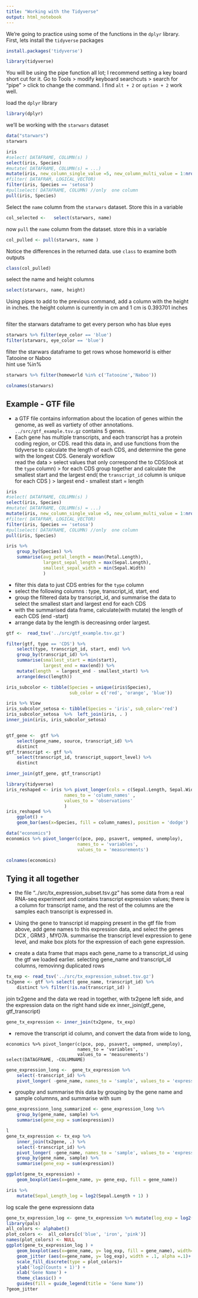 ```yaml
---
title: "Working with the Tidyverse"
output: html_notebook
---
```


We're going to practice using some of the functions in the `dplyr` library. First, lets install the `tidyverse` packages
```r
install.packages('tidyverse')
```
```r
library(tidyverse)
```


You will be using the pipe function all lot; I recommend setting a key board short cut for it. Go to Tools > modify keyboard searchcuts > search for "pipe"  >  click to change the command. I find `alt + 2` or `option + 2` work well.

load the `dplyr` library
```r
library(dplyr)
```

we'll be working with the `starwars` dataset

```r
data("starwars")
starwars
```

```r
iris
#select( DATAFRAME, COLUMN(s) )
select(iris, Species)
#mutate( DATAFRAME, COLUMN(s) = ...)
mutate(iris, new_column_single_value =5, new_column_multi_value = 1:nrow(iris))
#filter( DATAFRAM, LOGICAL_VECTOR)
filter(iris, Species == 'setosa')
#pullselect( DATAFRAME, COLUMN) //only  one column
pull(iris, Species)
```
Select the `name` column from the `starwars` dataset. Store this in a variable 

```r
col_selected <-   select(starwars, name)
```

now `pull` the `name` column from the dataset. store this in a variable

```r
col_pulled <- pull(starwars, name )
```
Notice the differences in the returned data. use `class` to examine both outputs 
```r
class(col_pulled)
```
select the name and height columns 
```r
select(starwars, name, height)
```
 Using pipes to add to the previous command,  add a column with the height in inches.  the height column is currently in cm and  1 cm is 0.393701 inches 
```r

```





filter the starwars dataframe to get every person who has blue eyes 
```r
starwars %>% filter(eye_color == 'blue')
filter(starwars, eye_color == 'blue')
```

filter the starwars dataframe to get rows whose homeworld is either Tatooine or Naboo	
hint use %in%
```r
starwars %>% filter(homeworld %in% c('Tatooine','Naboo'))
```

```r
colnames(starwars)
```



## Example - GTF file

- a GTF file contains information about the location of genes within the genome, as well as vartiety of other annotations. `../src/gtf_example.tsv.gz` contains 5 genes. 
- Each gene has multiple transcripts, and each transcript has a protein coding region, or CDS.  read this data in, and use functions from the tidyverse to calculate the length of each CDS, and determine the gene with the longest CDS. Generaly workflow  
read the data  >  select values that only correspond the to CDS(look at the `type` column)  >  for each CDS group together and calculate the smallest start and the largest end( the `transcript_id` column is unique for each CDS ) >  largest end - smallest start  = length

```r
iris
#select( DATAFRAME, COLUMN(s) )
select(iris, Species)
#mutate( DATAFRAME, COLUMN(s) = ...)
mutate(iris, new_column_single_value =5, new_column_multi_value = 1:nrow(iris))
#filter( DATAFRAM, LOGICAL_VECTOR)
filter(iris, Species == 'setosa')
#pullselect( DATAFRAME, COLUMN) //only  one column
pull(iris, Species)
```


```r
iris %>% 
    group_by(Species) %>% 
    summarise(avg_petal_length = mean(Petal.Length), 
              largest_sepal_length = max(Sepal.Length),
              smallest_sepal_width = min(Sepal.Width)
              )
```

- filter this data to just CDS entries for the `type` column
- select the following columns : type, transcript_id, start, end
- group the filtered data by transcript_id, and summarise the data to select the smallest start and largest end for each CDS
- with the summarised data frame, calculate(with mutate) the length of each CDS (end -start)
- arrange data by the length is decreasinng order largest. 

```r

gtf <-  read_tsv('../src/gtf_example.tsv.gz')

filter(gtf, type == 'CDS') %>%  
    select(type, transcript_id, start, end) %>% 
    group_by(transcript_id) %>% 
    summarise(smallest_start = min(start), 
              largest_end = max(end)) %>% 
    mutate(length  = largest_end - smallest_start) %>%
    arrange(desc(length))

```



```r
iris_subcolor <- tibble(Species = unique(iris$Species), 
                        sub_color = c('red', 'orange', 'blue'))

iris %>% View 
iris_subcolor_setosa <- tibble(Species = 'iris', sub_color='red')
iris_subcolor_setosa  %>%  left_join(iris, . )
inner_join(iris, iris_subcolor_setosa)
```


```r

```


```r
gtf_gene <-  gtf %>% 
    select(gene_name, source, transcript_id) %>% 
    distinct
gtf_transcript <- gtf %>% 
    select(transcript_id, transcript_support_level) %>% 
    distinct

inner_join(gtf_gene, gtf_transcript)
```


```r
library(tidyverse)
iris_reshaped <- iris %>% pivot_longer(cols = c(Sepal.Length, Sepal.Width, Petal.Length, Petal.Width), 
                      names_to = 'column_names' ,
                      values_to = 'observations'
                      )
iris_reshaped %>% 
    ggplot() + 
    geom_bar(aes(x=Species, fill = column_names), position = 'dodge')
```

```r

data("economics")
economics %>% pivot_longer(c(pce, pop, psavert, uempmed, unemploy), 
                           names_to = 'variables',
                           values_to = 'measurements')

colnames(economics)
```



## Tying it all together

- the file  "../src/tx_expression_subset.tsv.gz" has some data from a real RNA-seq experiment and contains transcript expression values; there is a column for transcript name, and the rest of the columns are the samples each transcript is expressed in. 

- Using the gene to transcript id mapping present in the gtf file from above, add gene names to this expression data, and select the genes DCX , GRM3 , MYO7A. summarise the transcript level expression to gene level, and make box plots for  the expression of each gene expression. 

- create a data frame that maps each gene_name to a transcript_id using the gtf we loaded earlier. selecting gene_name and transcript_id columns,  removinng duplicated rows 



```r

tx_exp <- read_tsv('../src/tx_expression_subset.tsv.gz')
tx2gene <- gtf %>% select( gene_name, transcript_id) %>% 
    distinct %>% filter(!is.na(transcript_id) )

```
 
join tx2gene and the data we read in together, with tx2gene left side, and the expression data on the right hand side ex inner_join(gtf_gene, gtf_transcript)

 
```r
gene_tx_expression <- inner_join(tx2gene, tx_exp)

```

- remove the transcript id column, and convert the data from wide to long,
```
economics %>% pivot_longer(c(pce, pop, psavert, uempmed, unemploy), 
                           names_to = 'variables',
                           values_to = 'measurements')
select(DATAGFRAME, -COLUMNAME)
```

```r

gene_expression_long <-  gene_tx_expression %>% 
    select(-transcript_id) %>% 
    pivot_longer( -gene_name, names_to = 'sample', values_to = 'expression')

```


- groupby and summarise this data by grouping by the gene name and sample  columnns, and summarise with sum

```r
gene_expressionn_long_summarized <- gene_expression_long %>% 
    group_by(gene_name, sample) %>% 
    summarise(gene_exp = sum(expression))

```


```r
l
gene_tx_expression <- tx_exp %>%  
    inner_join(tx2gene, .) %>% 
    select(-transcript_id) %>% 
    pivot_longer( -gene_name, names_to = 'sample', values_to = 'expression') %>%  
    group_by(gene_name, sample) %>% 
    summarise(gene_exp = sum(expression))

```


```r

ggplot(gene_tx_expression) + 
    geom_boxplot(aes(x=gene_name, y= gene_exp, fill = gene_name))

```

```r
iris %>% 
    mutate(Sepal_Length_log = log2(Sepal.Length + 1) )


```

log scale the gene expressionn data 

```r

gene_tx_expression_log <- gene_tx_expression %>% mutate(log_exp = log2(gene_exp + 1))
library(pals)
all_colors <- alphabet()
plot_colors <-  all_colors[c('blue', 'iron', 'pink')]
names(plot_colors) <- NULL
ggplot(gene_tx_expression_log ) + 
    geom_boxplot(aes(x=gene_name, y= log_exp, fill = gene_name), width=.5) +
    geom_jitter (aes(x=gene_name, y= log_exp), width = .1, alpha =.1)+
    scale_fill_discrete(type = plot_colors)+
    ylab('log2(Counts + 1)') + 
    xlab('Gene Name') + 
    theme_classic() +
    guides(fill = guide_legend(title = 'Gene Name'))
?geom_jitter
```



